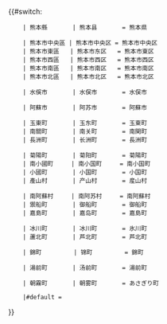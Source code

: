 <includeonly>{{#switch:{{{1}}}
     | 熊本縣       | 熊本县       = 熊本県
<!-- | 熊本市       | 熊本市       = 熊本市 -->
     | 熊本市中央區 | 熊本市中央区 = 熊本市中央区
     | 熊本市東區   | 熊本市东区   = 熊本市東区
     | 熊本市西區   | 熊本市西区   = 熊本市西区
     | 熊本市南區   | 熊本市南区   = 熊本市南区
     | 熊本市北區   | 熊本市北区   = 熊本市北区
<!-- | 八代市       | 八代市       = 八代市 -->
<!-- | 人吉市       | 人吉市       = 人吉市 -->
<!-- | 荒尾市       | 荒尾市       = 荒尾市 -->
     | 水俁市       | 水俣市       = 水俣市
<!-- | 玉名市       | 玉名市       = 玉名市 -->
<!-- | 山鹿市       | 山鹿市       = 山鹿市 -->
<!-- | 菊池市       | 菊池市       = 菊池市 -->
<!-- | 宇土市       | 宇土市       = 宇土市 -->
<!-- | 上天草市     | 上天草市     = 上天草市 -->
<!-- | 宇城市       | 宇城市       = 宇城市 -->
     | 阿蘇市       | 阿苏市       = 阿蘇市
<!-- | 天草市       | 天草市       = 天草市 -->
<!-- | 合志市       | 合志市       = 合志市 -->
<!-- | 美里町       | 美里町       = 美里町 -->
     | 玉東町       | 玉东町       = 玉東町
     | 南關町       | 南关町       = 南関町
     | 長洲町       | 长洲町       = 長洲町
<!-- | 和水町       | 和水町       = 和水町 -->
<!-- | 大津町       | 大津町       = 大津町 -->
     | 菊陽町       | 菊阳町       = 菊陽町
     | 南小國町     | 南小国町     = 南小国町
     | 小國町       | 小国町       = 小国町
     | 產山村       | 产山村       = 産山村
<!-- | 高森町       | 高森町       = 高森町 -->
<!-- | 西原村       | 西原村       = 西原村 -->
     | 南阿蘇村     | 南阿苏村     = 南阿蘇村
     | 禦船町       | 御船町       = 御船町
     | 嘉島町       | 嘉岛町       = 嘉島町
<!-- | 益城町       | 益城町       = 益城町 -->
<!-- | 甲佐町       | 甲佐町       = 甲佐町 -->
<!-- | 山都町       | 山都町       = 山都町 -->
     | 冰川町       | 冰川町       = 氷川町
     | 蘆北町       | 芦北町       = 芦北町
<!-- | 津奈木町     | 津奈木町     = 津奈木町 -->
     | 錦町         | 锦町         = 錦町
<!-- | 多良木町     | 多良木町     = 多良木町 -->
     | 湯前町       | 汤前町       = 湯前町
<!-- | 水上村       | 水上村       = 水上村 -->
<!-- | 相良村       | 相良村       = 相良村 -->
<!-- | 五木村       | 五木村       = 五木村 -->
<!-- | 山江村       | 山江村       = 山江村 -->
<!-- | 球磨村       | 球磨村       = 球磨村 -->
     | 朝霧町       | 朝雾町       = あさぎり町
<!-- | 苓北町       | 苓北町       = 苓北町 -->
     |#default = {{{1}}}
}}</includeonly><noinclude>{{Documentation|Template:自治體名稱翻譯/doc}}
</noinclude>